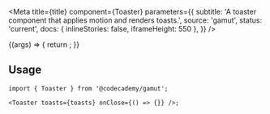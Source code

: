 


<Meta
  title={title}
  component={Toaster}
  parameters={{
    subtitle: 'A toaster component that applies motion and renders toasts.',
    source: 'gamut',
    status: 'current',
    docs: { inlineStories: false, iframeHeight: 550 },
  }}
/>

<Canvas>
  <Story name="Toaster">
    {(args) => {
      return <ToasterExample {...args} />;
    }}
  </Story>
</Canvas>

## Usage

```tsx
import { Toaster } from '@codecademy/gamut';

<Toaster toasts={toasts} onClose={() => {}} />;
```

<PropsTable story="Toaster" />
